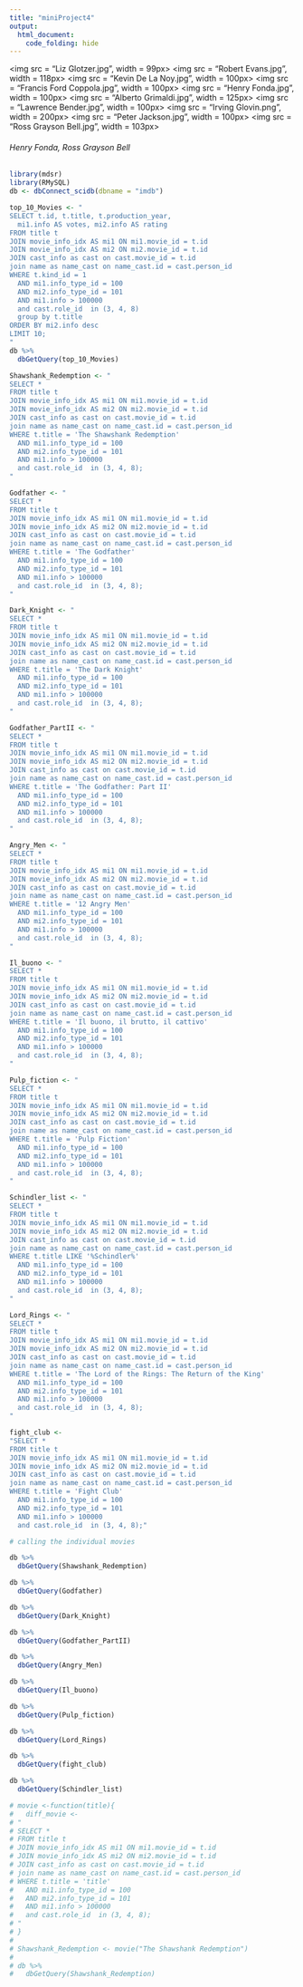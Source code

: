 ```yaml
---
title: "miniProject4"
output:
  html_document:
    code_folding: hide
---
```

<img src = "Liz Glotzer.jpg", width = 99px>
<img src = "Robert Evans.jpg", width = 118px>
<img src = "Kevin De La Noy.jpg", width = 100px>
<img src = "Francis Ford Coppola.jpg", width = 100px>
<img src = "Henry Fonda.jpg", width = 100px>
<img src = "Alberto Grimaldi.jpg", width = 125px>
<img src = "Lawrence Bender.jpg", width = 100px>
<img src = "Irving Glovin.png", width = 200px>
<img src = "Peter Jackson.jpg", width = 100px>
<img src = "Ross Grayson Bell.jpg", width = 103px>


###### Henry Fonda, Ross Grayson Bell

```r
library(mdsr)
library(RMySQL)
db <- dbConnect_scidb(dbname = "imdb")
```

```r
top_10_Movies <- "
SELECT t.id, t.title, t.production_year, 
  mi1.info AS votes, mi2.info AS rating
FROM title t
JOIN movie_info_idx AS mi1 ON mi1.movie_id = t.id
JOIN movie_info_idx AS mi2 ON mi2.movie_id = t.id
JOIN cast_info as cast on cast.movie_id = t.id
join name as name_cast on name_cast.id = cast.person_id
WHERE t.kind_id = 1
  AND mi1.info_type_id = 100
  AND mi2.info_type_id = 101
  AND mi1.info > 100000
  and cast.role_id  in (3, 4, 8)
  group by t.title
ORDER BY mi2.info desc
LIMIT 10;
"
db %>%
  dbGetQuery(top_10_Movies)
```

```r
Shawshank_Redemption <- "
SELECT *
FROM title t
JOIN movie_info_idx AS mi1 ON mi1.movie_id = t.id
JOIN movie_info_idx AS mi2 ON mi2.movie_id = t.id
JOIN cast_info as cast on cast.movie_id = t.id
join name as name_cast on name_cast.id = cast.person_id
WHERE t.title = 'The Shawshank Redemption'
  AND mi1.info_type_id = 100
  AND mi2.info_type_id = 101
  AND mi1.info > 100000
  and cast.role_id  in (3, 4, 8);
"

Godfather <- "
SELECT *
FROM title t
JOIN movie_info_idx AS mi1 ON mi1.movie_id = t.id
JOIN movie_info_idx AS mi2 ON mi2.movie_id = t.id
JOIN cast_info as cast on cast.movie_id = t.id
join name as name_cast on name_cast.id = cast.person_id
WHERE t.title = 'The Godfather'
  AND mi1.info_type_id = 100
  AND mi2.info_type_id = 101
  AND mi1.info > 100000
  and cast.role_id  in (3, 4, 8);
"

Dark_Knight <- "
SELECT *
FROM title t
JOIN movie_info_idx AS mi1 ON mi1.movie_id = t.id
JOIN movie_info_idx AS mi2 ON mi2.movie_id = t.id
JOIN cast_info as cast on cast.movie_id = t.id
join name as name_cast on name_cast.id = cast.person_id
WHERE t.title = 'The Dark Knight'
  AND mi1.info_type_id = 100
  AND mi2.info_type_id = 101
  AND mi1.info > 100000
  and cast.role_id  in (3, 4, 8);
"

Godfather_PartII <- "
SELECT *
FROM title t
JOIN movie_info_idx AS mi1 ON mi1.movie_id = t.id
JOIN movie_info_idx AS mi2 ON mi2.movie_id = t.id
JOIN cast_info as cast on cast.movie_id = t.id
join name as name_cast on name_cast.id = cast.person_id
WHERE t.title = 'The Godfather: Part II'
  AND mi1.info_type_id = 100
  AND mi2.info_type_id = 101
  AND mi1.info > 100000
  and cast.role_id  in (3, 4, 8);
"

Angry_Men <- "
SELECT *
FROM title t
JOIN movie_info_idx AS mi1 ON mi1.movie_id = t.id
JOIN movie_info_idx AS mi2 ON mi2.movie_id = t.id
JOIN cast_info as cast on cast.movie_id = t.id
join name as name_cast on name_cast.id = cast.person_id
WHERE t.title = '12 Angry Men'
  AND mi1.info_type_id = 100
  AND mi2.info_type_id = 101
  AND mi1.info > 100000
  and cast.role_id  in (3, 4, 8);
"

Il_buono <- "
SELECT *
FROM title t
JOIN movie_info_idx AS mi1 ON mi1.movie_id = t.id
JOIN movie_info_idx AS mi2 ON mi2.movie_id = t.id
JOIN cast_info as cast on cast.movie_id = t.id
join name as name_cast on name_cast.id = cast.person_id
WHERE t.title = 'Il buono, il brutto, il cattivo'
  AND mi1.info_type_id = 100
  AND mi2.info_type_id = 101
  AND mi1.info > 100000
  and cast.role_id  in (3, 4, 8);
"

Pulp_fiction <- "
SELECT *
FROM title t
JOIN movie_info_idx AS mi1 ON mi1.movie_id = t.id
JOIN movie_info_idx AS mi2 ON mi2.movie_id = t.id
JOIN cast_info as cast on cast.movie_id = t.id
join name as name_cast on name_cast.id = cast.person_id
WHERE t.title = 'Pulp Fiction'
  AND mi1.info_type_id = 100
  AND mi2.info_type_id = 101
  AND mi1.info > 100000
  and cast.role_id  in (3, 4, 8);
"

Schindler_list <- "
SELECT *
FROM title t
JOIN movie_info_idx AS mi1 ON mi1.movie_id = t.id
JOIN movie_info_idx AS mi2 ON mi2.movie_id = t.id
JOIN cast_info as cast on cast.movie_id = t.id
join name as name_cast on name_cast.id = cast.person_id
WHERE t.title LIKE '%Schindler%'
  AND mi1.info_type_id = 100
  AND mi2.info_type_id = 101
  AND mi1.info > 100000
  and cast.role_id  in (3, 4, 8);
"

Lord_Rings <- "
SELECT *
FROM title t
JOIN movie_info_idx AS mi1 ON mi1.movie_id = t.id
JOIN movie_info_idx AS mi2 ON mi2.movie_id = t.id
JOIN cast_info as cast on cast.movie_id = t.id
join name as name_cast on name_cast.id = cast.person_id
WHERE t.title = 'The Lord of the Rings: The Return of the King'
  AND mi1.info_type_id = 100
  AND mi2.info_type_id = 101
  AND mi1.info > 100000
  and cast.role_id  in (3, 4, 8);
"

fight_club <- 
"SELECT *
FROM title t
JOIN movie_info_idx AS mi1 ON mi1.movie_id = t.id
JOIN movie_info_idx AS mi2 ON mi2.movie_id = t.id
JOIN cast_info as cast on cast.movie_id = t.id
join name as name_cast on name_cast.id = cast.person_id
WHERE t.title = 'Fight Club'
  AND mi1.info_type_id = 100
  AND mi2.info_type_id = 101
  AND mi1.info > 100000
  and cast.role_id  in (3, 4, 8);"
```

```r
# calling the individual movies

db %>%
  dbGetQuery(Shawshank_Redemption)

db %>%
  dbGetQuery(Godfather)

db %>%
  dbGetQuery(Dark_Knight)

db %>%
  dbGetQuery(Godfather_PartII)

db %>%
  dbGetQuery(Angry_Men)

db %>%
  dbGetQuery(Il_buono)

db %>%
  dbGetQuery(Pulp_fiction)

db %>%
  dbGetQuery(Lord_Rings)

db %>%
  dbGetQuery(fight_club)

db %>%
  dbGetQuery(Schindler_list)
```


```r

# movie <-function(title){
#   diff_movie <-
# "
# SELECT *
# FROM title t
# JOIN movie_info_idx AS mi1 ON mi1.movie_id = t.id
# JOIN movie_info_idx AS mi2 ON mi2.movie_id = t.id
# JOIN cast_info as cast on cast.movie_id = t.id
# join name as name_cast on name_cast.id = cast.person_id
# WHERE t.title = 'title'
#   AND mi1.info_type_id = 100
#   AND mi2.info_type_id = 101
#   AND mi1.info > 100000
#   and cast.role_id  in (3, 4, 8);
# "
# }
# 
# Shawshank_Redemption <- movie("The Shawshank Redemption")
# 
# db %>%
#   dbGetQuery(Shawshank_Redemption)


```


